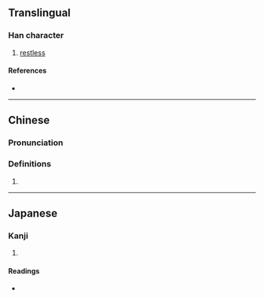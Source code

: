 {{character info}}
==Translingual==

===Han character===
{{Han char|rn=82|rad=毛|as=09|sn=13|four=62614|canj=AUHQU|ids=⿰冒毛}}

# [[restless]]

====References====
* {{Han ref|kx=0594.320|dkj=16890|dj=0986.250|hdz=32001.190|uh=6BF7|ud=27639|bh=DE41|bd=56897}}

----

==Chinese==
{{zh-forms}}

===Pronunciation===
{{zh-pron
|m=mào
|c=mou6
|mc=
|oc=
|ma=
|cat=a
}}

===Definitions===
{{zh-hanzi}}
# {{rfdef|zh}}

----

==Japanese==

===Kanji===
{{ja-kanji|grade=|rs=毛09}}

# {{rfdef|ja|sort=毛09}}

====Readings====
* {{ja-readings|on=[[ぼう]] (bō), [[もう]] (mō)|kun=[[とける]] (tokeru)}}